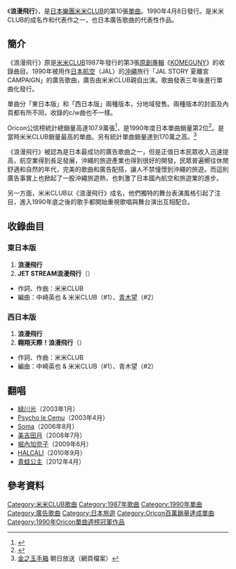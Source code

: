 {{Infobox Single
| Name           = 浪漫飛行
| Artist         = [[米米CLUB|米米CLUB]]
| Album          = [[KOMEGUNY|KOMEGUNY]]
| Released       = 1990年4月8日
| Format         = 
| Recorded       = 
| Genre          = [[J-POP|J-POP]]
| Length         = 
| Label          = [[Sony_Music_Records|CBS Sony Record]]
| Writer         = [[米米CLUB|米米CLUB]]
| Producer       = [[米米CLUB|米米CLUB]]
| Certification  = 
| Chart position = * 週间最高排行第1位（東日本版，[[Oricon公信榜|Oricon]]）
* 週间最高排行第3位（西日本版，[[Oricon公信榜|Oricon]]）
*1990年度年間排行第2位（[[Oricon公信榜|Oricon]]）
| Last single    = [[FUNK_FUJIYAMA|FUNK FUJIYAMA]]<br />（1989年）
| This single    = '''浪漫飛行'''<br />（1990年）
| Next single    = [[Shake_Hip!|Shake Hip!]]<br />（1990年）
}}
《'''浪漫飛行'''》，是[[日本|日本]][[樂團|樂團]][[米米CLUB|米米CLUB]]的第10張[[單曲|單曲]]。1990年4月8日發行。是米米CLUB的成名作和代表作之一，也日本廣告歌曲的代表性作品。

==簡介==
《浪漫飛行》原是[[米米CLUB|米米CLUB]]1987年發行的第3張[[錄音室專輯|原創專輯]]《[[KOMEGUNY|KOMEGUNY]]》的收錄曲目。1990年被用作[[日本航空|日本航空]]（JAL）的[[沖繩縣|沖繩]]旅行「JAL STORY 夏離宮CAMPAIGN」的廣告歌曲，廣告由米米CLUB親自出演。歌曲發表三年後進行單曲化發行。

單曲分「東日本版」和「西日本版」兩種版本，分地域發售。兩種版本的封面及內頁都有所不同，收錄的c/w曲也不一樣。

Oricon公信榜統計總銷量高達107.9萬張<ref>{{Cite web |url=http://www.musictvprogram.com/corner-ranking-single.html |script-title=ja:歴代シングルランキング |access-date=2010-11-02 |archive-url=https://web.archive.org/web/20100827183309/http://www.musictvprogram.com/corner-ranking-single.html |archive-date=2010-08-27 |dead-url=yes }}</ref>，是1990年度日本單曲銷量第2位<ref>{{Cite web |url=http://www.musictvprogram.com/corner-ranking-1993.html |script-title=ja:1993年間シングルランキング TOP100 |access-date=2010-11-02 |archive-url=https://web.archive.org/web/20100805065235/http://www.musictvprogram.com/corner-ranking-1993.html |archive-date=2010-08-05 |dead-url=yes }}</ref>。是當時米米CLUB銷量最高的單曲。另有統計單曲銷量達到170萬之高。<ref>[https://web.archive.org/web/20011216002933/http://www.asahi.co.jp/kin/t-ishii.html 金之玉手箱] 朝日放送（網頁檔案）</ref>

《浪漫飛行》被認為是日本最成功的廣告歌曲之一，但是正值日本民眾收入迅速提高，航空業得到長足發展，沖繩的旅遊產業也得到很好的開發，民眾普遍嚮往休閒舒適和自然的年代，完美的歌曲和廣告配搭，讓人不禁憧憬到沖繩的旅遊。而這則廣告事實上也掀起了一股沖繩旅遊熱，也刺激了日本國內航空和旅遊業的進步。

另一方面，米米CLUB以《浪漫飛行》成名，他們獨特的舞台表演風格引起了注目，進入1990年底之後的歌手都開始重視歌唱與舞台演出互相配合。

==收錄曲目==
===東日本版===
#'''浪漫飛行'''
#'''JET STREAM浪漫飛行'''（{{lang|ja|ジェットストリーム浪漫飛行}}）

*作詞、作曲：米米CLUB
*編曲：中崎英也 & 米米CLUB（#1）、[[青木望|青木望]]（#2）

===西日本版===
#'''浪漫飛行'''
#'''翱翔天際！浪漫飛行'''（{{lang|ja|そら行け!浪漫飛行}}）

*作詞、作曲：米米CLUB
*編曲：中崎英也 & 米米CLUB（#1）、青木望（#2）

==翻唱==
*[[緑川光|緑川光]]（2003年1月）
*[[Psycho_le_Cemu|Psycho le Cemu]]（2003年4月）
*[[Soma|Soma]]（2006年8月）
*[[美吉田月|美吉田月]]（2008年7月）
*[[堀內加奈子|堀內加奈子]]（2009年6月）
*[[HALCALI|HALCALI]]（2010年9月）
*[[青蛙公主_(日本電視劇)|青蛙公主]]（2012年4月）

==參考資料==
{{reflist}}

{{DEFAULTSORT:Roman Hikō}}
[[Category:米米CLUB歌曲|Category:米米CLUB歌曲]]
[[Category:1987年歌曲|Category:1987年歌曲]]
[[Category:1990年單曲|Category:1990年單曲]]
[[Category:廣告歌曲|Category:廣告歌曲]]
[[Category:日本旅遊|Category:日本旅遊]]
[[Category:Oricon百萬銷量達成單曲|Category:Oricon百萬銷量達成單曲]]
[[Category:1990年Oricon單曲週榜冠軍作品|Category:1990年Oricon單曲週榜冠軍作品]]
